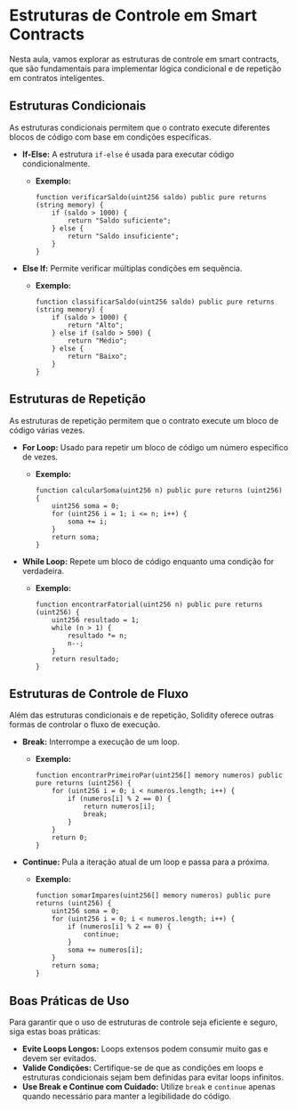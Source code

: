 # Estruturas de Controle em Smart Contracts

Nesta aula, vamos explorar as estruturas de controle em smart contracts, que são fundamentais para implementar lógica condicional e de repetição em contratos inteligentes.

## Estruturas Condicionais

As estruturas condicionais permitem que o contrato execute diferentes blocos de código com base em condições específicas.

- **If-Else:** A estrutura `if-else` é usada para executar código condicionalmente.

  - **Exemplo:**
    ```solidity
    function verificarSaldo(uint256 saldo) public pure returns (string memory) {
        if (saldo > 1000) {
            return "Saldo suficiente";
        } else {
            return "Saldo insuficiente";
        }
    }
    ```

- **Else If:** Permite verificar múltiplas condições em sequência.
  - **Exemplo:**
    ```solidity
    function classificarSaldo(uint256 saldo) public pure returns (string memory) {
        if (saldo > 1000) {
            return "Alto";
        } else if (saldo > 500) {
            return "Médio";
        } else {
            return "Baixo";
        }
    }
    ```

## Estruturas de Repetição

As estruturas de repetição permitem que o contrato execute um bloco de código várias vezes.

- **For Loop:** Usado para repetir um bloco de código um número específico de vezes.

  - **Exemplo:**
    ```solidity
    function calcularSoma(uint256 n) public pure returns (uint256) {
        uint256 soma = 0;
        for (uint256 i = 1; i <= n; i++) {
            soma += i;
        }
        return soma;
    }
    ```

- **While Loop:** Repete um bloco de código enquanto uma condição for verdadeira.
  - **Exemplo:**
    ```solidity
    function encontrarFatorial(uint256 n) public pure returns (uint256) {
        uint256 resultado = 1;
        while (n > 1) {
            resultado *= n;
            n--;
        }
        return resultado;
    }
    ```

## Estruturas de Controle de Fluxo

Além das estruturas condicionais e de repetição, Solidity oferece outras formas de controlar o fluxo de execução.

- **Break:** Interrompe a execução de um loop.

  - **Exemplo:**
    ```solidity
    function encontrarPrimeiroPar(uint256[] memory numeros) public pure returns (uint256) {
        for (uint256 i = 0; i < numeros.length; i++) {
            if (numeros[i] % 2 == 0) {
                return numeros[i];
                break;
            }
        }
        return 0;
    }
    ```

- **Continue:** Pula a iteração atual de um loop e passa para a próxima.
  - **Exemplo:**
    ```solidity
    function somarImpares(uint256[] memory numeros) public pure returns (uint256) {
        uint256 soma = 0;
        for (uint256 i = 0; i < numeros.length; i++) {
            if (numeros[i] % 2 == 0) {
                continue;
            }
            soma += numeros[i];
        }
        return soma;
    }
    ```

## Boas Práticas de Uso

Para garantir que o uso de estruturas de controle seja eficiente e seguro, siga estas boas práticas:

- **Evite Loops Longos:** Loops extensos podem consumir muito gas e devem ser evitados.
- **Valide Condições:** Certifique-se de que as condições em loops e estruturas condicionais sejam bem definidas para evitar loops infinitos.
- **Use Break e Continue com Cuidado:** Utilize `break` e `continue` apenas quando necessário para manter a legibilidade do código.
